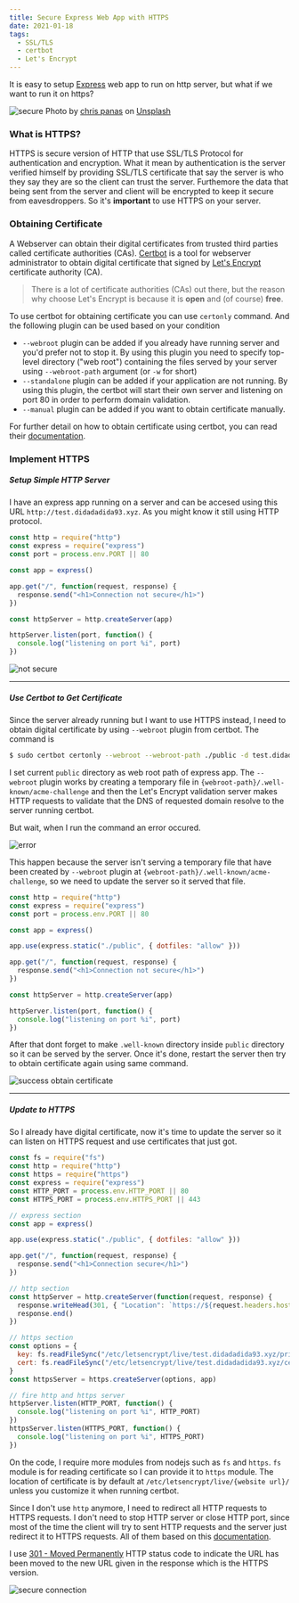 ```yaml
---
title: Secure Express Web App with HTTPS
date: 2021-01-18
tags:
  - SSL/TLS
  - certbot
  - Let's Encrypt
---
```


It is easy to setup [Express](https://expressjs.com) web app to run on http server, but what if we want to run it on https?

![secure](./banner.jpg)
<span>Photo by <a href="https://unsplash.com/@chrispanas?utm_source=unsplash&amp;utm_medium=referral&amp;utm_content=creditCopyText">chris panas</a> on <a href="https://unsplash.com/s/photos/lock?utm_source=unsplash&amp;utm_medium=referral&amp;utm_content=creditCopyText">Unsplash</a></span>

### What is HTTPS?
HTTPS is secure version of HTTP that use SSL/TLS Protocol for authentication and encryption. What it mean by authentication is the server verified himself by providing SSL/TLS certificate that say the server is who they say they are so the client can trust the server. Furthemore the data that being sent from the server and client will be encrypted to keep it secure from eavesdroppers. So it's **important** to use HTTPS on your server.

### Obtaining Certificate
A Webserver can obtain their digital certificates from trusted third parties called certificate authorities (CAs). [Certbot](https://certbot.eff.org/about/) is a tool for webserver administrator to obtain digital certificate that signed by [Let's Encrypt](https://letsencrypt.org/about/) certificate authority (CA).

> There is a lot of certificate authorities (CAs) out there, but the reason why choose Let's Encrypt is because it is **open** and (of course) **free**.

To use certbot for obtaining certificate you can use `certonly` command. And the following plugin can be used based on your condition

* `--webroot` plugin can be added if you already have running server and you'd prefer not to stop it. By using this plugin you need to specify top-level directory ("web root") containing the files served by your server using `--webroot-path` argument (or `-w` for short)
* `--standalone` plugin can be added if your application are not running. By using this plugin, the certbot will start their own server and listening on port 80 in order to perform domain validation.
* `--manual` plugin can be added if you want to obtain certificate manually.

For further detail on how to obtain certificate using certbot, you can read their [documentation](https://certbot.eff.org/docs/index.html).

### Implement HTTPS

##### Setup Simple HTTP Server
I have an express app running on a server and can be accesed using this URL `http://test.didadadida93.xyz`. As you might know it still using HTTP protocol.

```js
const http = require("http")
const express = require("express")
const port = process.env.PORT || 80

const app = express()

app.get("/", function(request, response) {
  response.send("<h1>Connection not secure</h1>")
})

const httpServer = http.createServer(app)

httpServer.listen(port, function() {
  console.log("listening on port %i", port)
})
```

![not secure](./not-secure.png)

---

##### Use Certbot to Get Certificate

Since the server already running but I want to use HTTPS instead, I need to obtain digital certificate by using `--webroot` plugin from certbot. The command is

```sh
$ sudo certbot certonly --webroot --webroot-path ./public -d test.didadadida93.xyz
```

I set current `public` directory as web root path of express app. The `--webroot` plugin works by creating a temporary file in `{webroot-path}/.well-known/acme-challenge` and then the Let's Encrypt validation server makes HTTP requests to validate that the DNS of requested domain resolve to the server running certbot.

But wait, when I run the command an error occured.

![error](./error.png)

This happen because the server isn't serving a temporary file that have been created by `--webroot` plugin at `{webroot-path}/.well-known/acme-challenge`, so we need to update the server so it served that file.

```js highlight=7
const http = require("http")
const express = require("express")
const port = process.env.PORT || 80

const app = express()

app.use(express.static("./public", { dotfiles: "allow" }))

app.get("/", function(request, response) {
  response.send("<h1>Connection not secure</h1>")
})

const httpServer = http.createServer(app)

httpServer.listen(port, function() {
  console.log("listening on port %i", port)
})
```

After that dont forget to make `.well-known` directory inside `public` directory so it can be served by the server. Once it's done, restart the server then try to obtain certificate again using same command.

![success obtain certificate](./success.png)

---

##### Update to HTTPS

So I already have digital certificate, now it's time to update the server so it can listen on HTTPS request and use certificates that just got.

```js highlight=1,3,5-6,18-21,24-28,34-36
const fs = require("fs")
const http = require("http")
const https = require("https")
const express = require("express")
const HTTP_PORT = process.env.HTTP_PORT || 80
const HTTPS_PORT = process.env.HTTPS_PORT || 443

// express section
const app = express()

app.use(express.static("./public", { dotfiles: "allow" }))

app.get("/", function(request, response) {
  response.send("<h1>Connection secure</h1>")
})

// http section
const httpServer = http.createServer(function(request, response) {
  response.writeHead(301, { "Location": `https://${request.headers.host}${request.url}` })
  response.end()
})

// https section
const options = {
  key: fs.readFileSync("/etc/letsencrypt/live/test.didadadida93.xyz/privkey.pem"),
  cert: fs.readFileSync("/etc/letsencrypt/live/test.didadadida93.xyz/cert.pem")
}
const httpsServer = https.createServer(options, app)

// fire http and https server
httpServer.listen(HTTP_PORT, function() {
  console.log("listening on port %i", HTTP_PORT)
})
httpsServer.listen(HTTPS_PORT, function() {
  console.log("listening on port %i", HTTPS_PORT)
})
```

On the code, I require more modules from nodejs such as `fs` and `https`. `fs` module is for reading certificate so I can provide it to `https` module. The location of certificate is by default at `/etc/letsencrypt/live/{website url}/` unless you customize it when running certbot.

Since I don't use `http` anymore, I need to redirect all HTTP requests to HTTPS requests. I don't need to stop HTTP server or close HTTP port, since most of the time the client will try to sent HTTP requests and the server just redirect it to HTTPS requests. All of them based on this [documentation](https://letsencrypt.org/docs/allow-port-80/).

I use [301 - Moved Permanently](https://developer.mozilla.org/en-US/docs/Web/HTTP/Status/301) HTTP status code to indicate the URL has been moved to the new URL given in the response which is the HTTPS version.

![secure connection](./secure.png)
